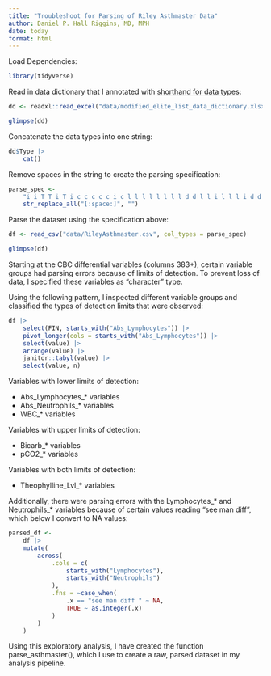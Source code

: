 ---
title: "Troubleshoot for Parsing of Riley Asthmaster Data"
author: Daniel P. Hall Riggins, MD, MPH
date: today
format: html
---

Load Dependencies:

```{r}
library(tidyverse)
```

Read in data dictionary that I annotated with [shorthand for data types](https://readr.tidyverse.org/reference/read_delim.html):

```{r}
dd <- readxl::read_excel("data/modified_elite_list_data_dictionary.xlsx")

glimpse(dd)
```

Concatenate the data types into one string:

```{r}
dd$Type |> 
    cat()
```
Remove spaces in the string to create the parsing specification:

```{r}
parse_spec <-
    "i i T T i T i c c c c c i c l l l l l l l l d d l l i l l l i d d l l i l d d d l l d d l l d d l l d d l l d d l i l l d d l l l l l l d d i i i i i i i i i i i i i i i i i i i i i i i i i i i i i i i i i i i i i i i i i i i i i i i i i i i i i i i i i i i i i i i i i i i i i i i i i i i i i i i i i i i i i i i i i i i i i i i i i i i i i i i i i i i i i i i d d d d d d d d d d d d d d d d d d d d d d d d d d d d d d d d d d d d d i i i i i i i i i i i i i i i i i i i i i i i i i i i i i i i i i i i i i d d d d d d d d d d d d d d d i i i i i i i i i i i i i i i i i i i i i i i i i i i i i i i i i i i i i i i i i i i i i i i i i i i i i i i i i i i i i i i i i i i i i i i i i i l l l l l i c c c c c c c c c c c c c c c l d d d d d d d d d d d d d d d c c c c c c c c c c c c c c c i i i i i i i i i i i i i i i c c c c c c c c c c c c c c c c c c c c c c c c c c c c c c c c c c c c c c c c c c c c c d d d d d d d d d d d d d d d c c c c c c c c c c c c c c c c c c c c c c c c c c c c c c c c c c c c c c c c c c c c c d d d d d d d d d d d d d d d c c c c c c c c c c c c c c c" |> 
    str_replace_all("[:space:]", "")
```

Parse the dataset using the specification above:

```{r}
df <- read_csv("data/RileyAsthmaster.csv", col_types = parse_spec)

glimpse(df)
```

Starting at the CBC differential variables (columns 383+), certain variable groups had parsing errors because of limits of detection. To prevent loss of data, I specified these variables as "character" type. 

Using the following pattern, I inspected different variable groups and classified the types of detection limits that were observed:

```{r}
df |> 
    select(FIN, starts_with("Abs_Lymphocytes")) |> 
    pivot_longer(cols = starts_with("Abs_Lymphocytes")) |> 
    select(value) |> 
    arrange(value) |> 
    janitor::tabyl(value) |> 
    select(value, n)
```

Variables with lower limits of detection:

- Abs_Lymphocytes_* variables
- Abs_Neutrophils_* variables
- WBC_* variables

Variables with upper limits of detection:

- Bicarb_* variables
- pCO2_* variables

Variables with both limits of detection:

- Theophylline_Lvl_* variables

Additionally, there were parsing errors with the Lymphocytes_* and Neutrophils_* variables because of certain values reading "see man diff", which below I convert to NA values:

```{r}
parsed_df <-
    df |> 
    mutate(
        across(
            .cols = c(
                starts_with("Lymphocytes"), 
                starts_with("Neutrophils")
            ),
            .fns = ~case_when(
                .x == "see man diff	" ~ NA,
                TRUE ~ as.integer(.x)
            )
        )
    ) 
```

Using this exploratory analysis, I have created the function parse_asthmaster(), which I use to create a raw, parsed dataset in my analysis pipeline.

